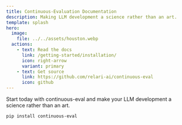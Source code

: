 ```yaml
---
title: Continuous-Evaluation Documentation
description: Making LLM development a science rather than an art.
template: splash
hero:
  image:
    file: ../../assets/houston.webp
  actions:
    - text: Read the docs
      link: /getting-started/installation/
      icon: right-arrow
      variant: primary
    - text: Get source
      link: https://github.com/relari-ai/continuous-eval
      icon: github
---
```


Start today with continuous-eval and make your LLM development a science rather than an art.

```bash
pip install continuous-eval
```
